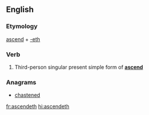 ==English==

===Etymology===
[[ascend]] + [[-eth]]

===Verb===
{{head|en|verb form}}

# {{context|archaic|lang=en}} Third-person singular present simple form of '''[[ascend]]'''

===Anagrams===
* [[chastened#English|chastened]]

[[fr:ascendeth]]
[[hi:ascendeth]]